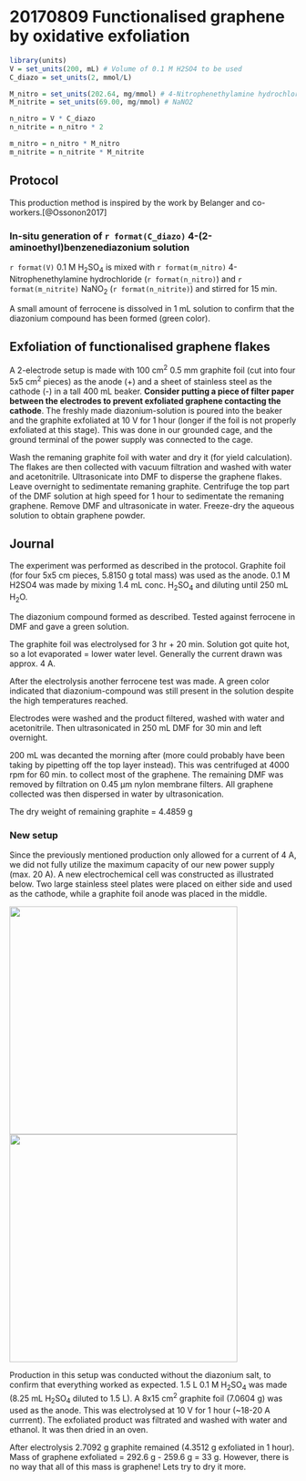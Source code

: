 # 20170809 Functionalised graphene by oxidative exfoliation

```r
library(units)
V = set_units(200, mL) # Volume of 0.1 M H2SO4 to be used
C_diazo = set_units(2, mmol/L)

M_nitro = set_units(202.64, mg/mmol) # 4-Nitrophenethylamine hydrochloride
M_nitrite = set_units(69.00, mg/mmol) # NaNO2

n_nitro = V * C_diazo
n_nitrite = n_nitro * 2

m_nitro = n_nitro * M_nitro
m_nitrite = n_nitrite * M_nitrite
```

## Protocol

This production method is inspired by the work by Belanger and co-workers.[@Ossonon2017]

### In-situ generation of `r format(C_diazo)` 4-(2-aminoethyl)benzenediazonium solution
`r format(V)` 0.1 M H~2~SO~4~ is mixed with `r format(m_nitro)` 4-Nitrophenethylamine hydrochloride (`r format(n_nitro)`) and `r format(m_nitrite)` NaNO~2~ (`r format(n_nitrite)`) and stirred for 15 min.

A small amount of ferrocene is dissolved in 1 mL solution to confirm that the diazonium compound has been formed (green color).

## Exfoliation of functionalised graphene flakes
A 2-electrode setup is made with 100 cm^2^ 0.5 mm graphite foil (cut into four 5x5 cm^2^ pieces) as the anode (+) and a sheet of stainless steel as the cathode (-) in a tall 400 mL beaker. **Consider putting a piece of filter paper between the electrodes to prevent exfoliated graphene contacting the cathode**. The freshly made diazonium-solution is poured into the beaker and the graphite exfoliated at 10 V for 1 hour (longer if the foil is not properly exfoliated at this stage). This was done in our grounded cage, and the ground terminal of the power supply was connected to the cage. 

Wash the remaning graphite foil with water and dry it (for yield calculation). The flakes are then collected with vacuum filtration and washed with water and acetonitrile. Ultrasonicate into DMF to disperse the graphene flakes. Leave overnight to sedimentate remaning graphite. Centrifuge the top part of the DMF solution at high speed for 1 hour to sedimentate the remaning graphene. Remove DMF and ultrasonicate in water. Freeze-dry the aqueous solution to obtain graphene powder. 

## Journal
The experiment was performed as described in the protocol. Graphite foil (for four 5x5 cm pieces, 5.8150 g total mass) was used as the anode. 0.1 M H2SO4 was made by mixing 1.4 mL conc. H~2~SO~4~ and diluting until 250 mL H~2~O. 

The diazonium compound formed as described. Tested against ferrocene in DMF and gave a green solution.

The graphite foil was electrolysed for 3 hr + 20 min. Solution got quite hot, so a lot evaporated = lower water level. Generally the current drawn was approx. 4 A. 

After the electrolysis another ferrocene test was made. A green color indicated that diazonium-compound was still present in the solution despite the high temperatures reached. 

Electrodes were washed and the product filtered, washed with water and acetonitrile. Then ultrasonicated in 250 mL DMF for 30 min and left overnight.

200 mL was decanted the morning after (more could probably have been taking by pipetting off the top layer instead). This was centrifuged at 4000 rpm for 60 min. to collect most of the graphene. The remaining DMF was removed by filtration on 0.45 µm nylon membrane filters. All graphene collected was then dispersed in water by ultrasonication. 

The dry weight of remaining graphite = 4.4859 g

### New setup
Since the previously mentioned production only allowed for a current of 4 A, we did not fully utilize the maximum capacity of our new power supply (max. 20 A). A new electrochemical cell was constructed as illustrated below. Two large stainless steel plates were placed on either side and used as the cathode, while a graphite foil anode was placed in the middle. 

<img src="figs/graphene_machine.png" style="height: 400px;width:auto;">
<img src="data/derived_data/20170809_new_cell.jpg" style="height: 400px;width:auto;">

Production in this setup was conducted without the diazonium salt, to confirm that everything worked as expected. 1.5 L 0.1 M H~2~SO~4~ was made (8.25 mL H~2~SO~4~ diluted to 1.5 L). A 8x15 cm^2^ graphite foil (7.0604 g) was used as the anode. This was electrolysed at 10 V for 1 hour (~18-20 A currrent). The exfoliated product was filtrated and washed with water and ethanol. It was then dried in an oven.

After electrolysis 2.7092 g graphite remained (4.3512 g exfoliated in 1 hour). Mass of graphene exfoliated = 292.6 g - 259.6 g = 33 g. However, there is no way that all of this mass is graphene! Lets try to dry it more.